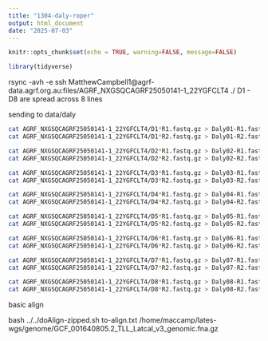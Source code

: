 ```yaml
---
title: "1304-daly-roper"
output: html_document
date: "2025-07-03"
---
```


```r
knitr::opts_chunk$set(echo = TRUE, warning=FALSE, message=FALSE)
```

```r
library(tidyverse)
```

rsync -avh -e ssh MatthewCampbell1@agrf-data.agrf.org.au:files/AGRF_NXGSQCAGRF25050141-1_22YGFCLT4 ./
D1 - D8 are spread across 8 lines

sending to data/daly

```sh
cat AGRF_NXGSQCAGRF25050141-1_22YGFCLT4/D1*R1.fastq.gz > Daly01-R1.fastq.gz
cat AGRF_NXGSQCAGRF25050141-1_22YGFCLT4/D1*R2.fastq.gz > Daly01-R2.fastq.gz

cat AGRF_NXGSQCAGRF25050141-1_22YGFCLT4/D2*R1.fastq.gz > Daly02-R1.fastq.gz
cat AGRF_NXGSQCAGRF25050141-1_22YGFCLT4/D2*R2.fastq.gz > Daly02-R2.fastq.gz

cat AGRF_NXGSQCAGRF25050141-1_22YGFCLT4/D3*R1.fastq.gz > Daly03-R1.fastq.gz
cat AGRF_NXGSQCAGRF25050141-1_22YGFCLT4/D3*R2.fastq.gz > Daly03-R2.fastq.gz

cat AGRF_NXGSQCAGRF25050141-1_22YGFCLT4/D4*R1.fastq.gz > Daly04-R1.fastq.gz
cat AGRF_NXGSQCAGRF25050141-1_22YGFCLT4/D4*R2.fastq.gz > Daly04-R2.fastq.gz

cat AGRF_NXGSQCAGRF25050141-1_22YGFCLT4/D5*R1.fastq.gz > Daly05-R1.fastq.gz
cat AGRF_NXGSQCAGRF25050141-1_22YGFCLT4/D5*R2.fastq.gz > Daly05-R2.fastq.gz

cat AGRF_NXGSQCAGRF25050141-1_22YGFCLT4/D6*R1.fastq.gz > Daly06-R1.fastq.gz
cat AGRF_NXGSQCAGRF25050141-1_22YGFCLT4/D6*R2.fastq.gz > Daly06-R2.fastq.gz

cat AGRF_NXGSQCAGRF25050141-1_22YGFCLT4/D7*R1.fastq.gz > Daly07-R1.fastq.gz
cat AGRF_NXGSQCAGRF25050141-1_22YGFCLT4/D7*R2.fastq.gz > Daly07-R2.fastq.gz

cat AGRF_NXGSQCAGRF25050141-1_22YGFCLT4/D8*R1.fastq.gz > Daly08-R1.fastq.gz
cat AGRF_NXGSQCAGRF25050141-1_22YGFCLT4/D8*R2.fastq.gz > Daly08-R2.fastq.gz
```

basic align

bash ../../doAlign-zipped.sh to-align.txt /home/maccamp/lates-wgs/genome/GCF_001640805.2_TLL_Latcal_v3_genomic.fna.gz
